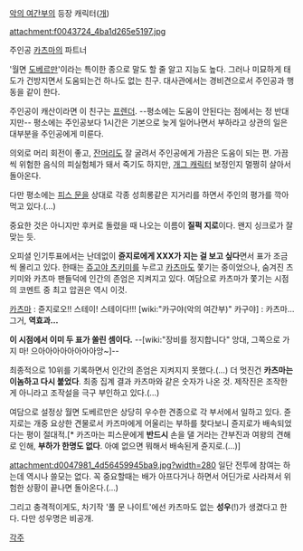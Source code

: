 [[악의 여간부]]의 등장 캐릭터([[개]])

attachment:f0043724_4ba1d265e5197.jpg

주인공 [[카츠마]]의 파트너

'월면 [[도베르만]]'이라는 특이한 종으로 말도 할 줄 알고 지능도 높다. 그러나 미묘하게 태도가 건방지면서 도움되는건 하나도 없는 친구. 대사관에서는 경비견으로서 주인공과 행동을 같이 한다.

주인공이 캐산이라면 이 친구는 [[프렌더]]. --평소에는 도움이 안된다는 점에서는 정 반대지만-- 평소에는 주인공보다 1시간은 기본으로 늦게 일어나면서 부하라고 상관의 일은 대부분을 주인공에게 미룬다.

의외로 머리 회전이 좋고, [[잔머리]]도 잘 굴려서 주인공에게 가끔은 도움이 되는 편. 가끔씩 위험한 음식의 피실험체가 돼서 죽기도 하지만, [[개그 캐릭터]] 보정인지 멀쩡히 살아서 돌아온다.

다만 평소에는 [[피스 문]]을 상대로 각종 성희롱같은 지거리를 하면서 주인의 평가를 깍아 먹고 있다.(…)

중요한 것은 아니지만 후커로 돌렸을 때 나오는 이름이 '''질퍽 지로'''이다. 왠지 싱크로가 잘 맞는 듯.

오피셜 인기투표에서는 난데없이 '''쥰지로에게 XXX가 지는 걸 보고 싶다'''면서 표가 조금씩 몰리고 있다. 한때는 [[쥬고야 츠키미]]를 누르고 [[카츠마]]도 쫓기는 중이었으나, 숨겨진 츠키미와 카츠마 팬들덕에 인간의 존엄은 지켜지고 있다. 여담으로 카츠마가 쫓기는 시점의 코멘트 중 최고 압권은 역시 이것.

[[카츠마]] : 쥰지로오!! 스테이! 스테이다!!!
[wiki:"카구야(악의 여간부)" 카구야] : 카츠마…그거, '''역효과…'''

'''이 시점에서 이미 두 표가 쏠린 셈이다.''' --[wiki:"장비를 정지합니다" 앙대, 그쪽으로 가지 마! 으아아아아아아아아앙~]--

최종적으로 10위를 기록하면서 인간의 존엄은 지켜지지 못했다.(…) 더 멋진건 '''카츠마는 이놈하고 다시 붙었다'''. 최종 집계 결과 카츠마와 같은 숫자가 나온 것. 제작진은 조작한게 아니라고 조작설을 극구 부인하고 있다.(…)

여담으로 설정상 월면 도베르만은 상당히 우수한 견종으로 각 부서에서 일하고 있다. 쥰지로는 개중 요상한 견물로서 카즈마에게 어울리는 부하를 찾다보니 쥰지로가 배속되었다는 평이 절대적.[* 카즈마는 피스문에게 '''반드시''' 손을 댈 거라는 간부진과 여왕의 견해로 인해, '''부하가 한명도 없다'''. 아예 없으면 뭐해서 배속된게 쥰지로.(…)]

attachment:d0047981_4d56459945ba9.jpg?width=280
일단 전투에 참여는 하는데 역시나 쓸모는 없다. 꼭 중요할때는 배가 아프다거나 하면서 어딘가로 사라져서 위험한 상황이 끝나면 돌아온다.(…)

그리고 충격적이게도, 차기작 '풀 문 나이트'에선 카츠마도 없는 '''성우'''(!)가 생겼다고 한다. 다만 성우명은 비공개.

[[각주]]
